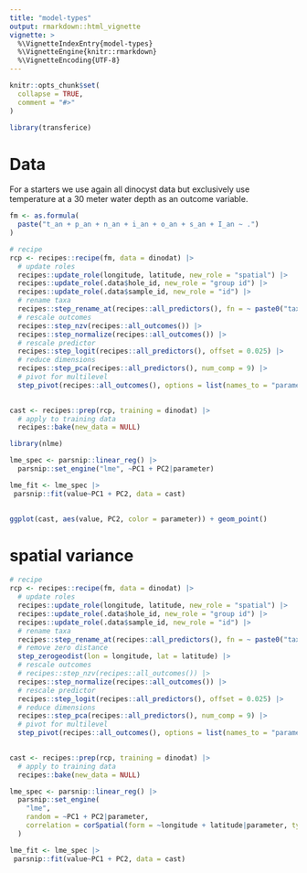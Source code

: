 ```yaml
---
title: "model-types"
output: rmarkdown::html_vignette
vignette: >
  %\VignetteIndexEntry{model-types}
  %\VignetteEngine{knitr::rmarkdown}
  %\VignetteEncoding{UTF-8}
---
```


```r
knitr::opts_chunk$set(
  collapse = TRUE,
  comment = "#>"
)
```

```r
library(transferice)
```




# Data

For a starters we use again all dinocyst data but exclusively use temperature at a 30 meter water depth as an outcome variable.

```r
fm <- as.formula(
  paste("t_an + p_an + n_an + i_an + o_an + s_an + I_an ~ .")
)
```

```r

# recipe
rcp <- recipes::recipe(fm, data = dinodat) |> 
  # update roles
  recipes::update_role(longitude, latitude, new_role = "spatial") |> 
  recipes::update_role(.data$hole_id, new_role = "group id") |>
  recipes::update_role(.data$sample_id, new_role = "id") |> 
  # rename taxa
  recipes::step_rename_at(recipes::all_predictors(), fn = ~ paste0("taxa_", .)) |> 
  # rescale outcomes
  recipes::step_nzv(recipes::all_outcomes()) |> 
  recipes::step_normalize(recipes::all_outcomes()) |> 
  # rescale predictor
  recipes::step_logit(recipes::all_predictors(), offset = 0.025) |> 
  # reduce dimensions
  recipes::step_pca(recipes::all_predictors(), num_comp = 9) |> 
  # pivot for multilevel
  step_pivot(recipes::all_outcomes(), options = list(names_to = "parameter"))
  

cast <- recipes::prep(rcp, training = dinodat) |> 
  # apply to training data
  recipes::bake(new_data = NULL)
```


```r

library(nlme)

lme_spec <- parsnip::linear_reg() |> 
  parsnip::set_engine("lme", ~PC1 + PC2|parameter)

lme_fit <- lme_spec |> 
 parsnip::fit(value~PC1 + PC2, data = cast)
  
```


```r

ggplot(cast, aes(value, PC2, color = parameter)) + geom_point()
```

# spatial variance

```r
# recipe
rcp <- recipes::recipe(fm, data = dinodat) |> 
  # update roles
  recipes::update_role(longitude, latitude, new_role = "spatial") |> 
  recipes::update_role(.data$hole_id, new_role = "group id") |>
  recipes::update_role(.data$sample_id, new_role = "id") |> 
  # rename taxa
  recipes::step_rename_at(recipes::all_predictors(), fn = ~ paste0("taxa_", .)) |> 
  # remove zero distance
  step_zerogeodist(lon = longitude, lat = latitude) |> 
  # rescale outcomes
  # recipes::step_nzv(recipes::all_outcomes()) |> 
  recipes::step_normalize(recipes::all_outcomes()) |> 
  # rescale predictor
  recipes::step_logit(recipes::all_predictors(), offset = 0.025) |> 
  # reduce dimensions
  recipes::step_pca(recipes::all_predictors(), num_comp = 9) |> 
  # pivot for multilevel
  step_pivot(recipes::all_outcomes(), options = list(names_to = "parameter"))
    

cast <- recipes::prep(rcp, training = dinodat) |> 
  # apply to training data
  recipes::bake(new_data = NULL)

lme_spec <- parsnip::linear_reg() |> 
  parsnip::set_engine(
    "lme", 
    random = ~PC1 + PC2|parameter, 
    correlation = corSpatial(form = ~longitude + latitude|parameter, type = "g" )
  )

lme_fit <- lme_spec |> 
 parsnip::fit(value~PC1 + PC2, data = cast)

```